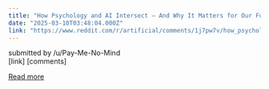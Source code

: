 ```yaml
---
title: "How Psychology and AI Intersect — And Why It Matters for Our Future"
date: "2025-03-10T03:48:04.000Z"
link: "https://www.reddit.com/r/artificial/comments/1j7pw7v/how_psychology_and_ai_intersect_and_why_it/"
---
```


submitted by    /u/Pay-Me-No-Mind  
 [link]   [comments]

[Read more](https://www.reddit.com/r/artificial/comments/1j7pw7v/how_psychology_and_ai_intersect_and_why_it/)
